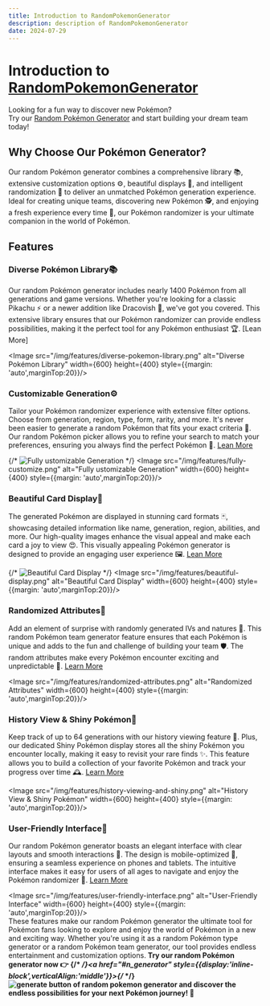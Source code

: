 ```yaml
---
title: Introduction to RandomPokemonGenerator
description: description of RandomPokemonGenerator
date: 2024-07-29
---
```



# Introduction to [RandomPokemonGenerator](/)

Looking for a fun way to discover new Pokémon?   
Try our [Random Pokémon Generator](/) and start building your dream team today!

## Why Choose Our Pokémon Generator?

Our random Pokémon generator combines a comprehensive library 📚, extensive customization options ⚙️, beautiful displays 🌟, 
and intelligent randomization 🎲 to deliver an unmatched Pokémon generation experience. 
Ideal for creating unique teams, discovering new Pokémon 🕵️, and enjoying a fresh experience every time 🎉, 
our Pokémon randomizer is your ultimate companion in the world of Pokémon.

## Features

### Diverse Pokémon Library📚
Our random Pokémon generator includes nearly 1400 Pokémon from all generations and game versions. 
Whether you're looking for a classic Pikachu ⚡ or a newer addition like Dracovish 🦖, 
we've got you covered. This extensive library ensures that our Pokémon randomizer can provide endless possibilities, 
making it the perfect tool for any Pokémon enthusiast 🏆. [Lean More]

<Image src="/img/features/diverse-pokemon-library.png" alt="Diverse Pokémon Library" width={600} height={400} 
style={{margin: 'auto',marginTop:20}}/>

### Customizable Generation⚙️
Tailor your Pokémon randomizer experience with extensive filter options. 
Choose from generation, region, type, form, rarity, and more. 
It's never been easier to generate a random Pokémon that fits your exact criteria 🎯. 
Our random Pokémon picker allows you to refine your search to match your preferences, 
ensuring you always find the perfect Pokémon 🌟. [Lean More](https://docs.randompokegen.cc/docs/customization)

{/* ![Fully ustomizable Generation](/img/features/fully-customize.png) */}
<Image src="/img/features/fully-customize.png" alt="Fully ustomizable Generation" width={600} height={400} 
style={{margin: 'auto',marginTop:20}}/>

### Beautiful Card Display🌟
The generated Pokémon are displayed in stunning card formats 🃏, showcasing detailed information like name, 
generation, region, abilities, and more. Our high-quality images enhance the visual appeal and make each card a joy to view 😍. 
This visually appealing Pokémon generator is designed to provide an engaging user experience 🖼️. [Lean More]()

{/* ![Beautiful Card Display](/img/features/beautiful-display.png) */}
<Image src="/img/features/beautiful-display.png" alt="Beautiful Card Display" width={600} height={400} 
style={{margin: 'auto',marginTop:20}}/>

### Randomized Attributes🎲
Add an element of surprise with randomly generated IVs and natures 🎲. 
This random Pokémon team generator feature ensures that each Pokémon is unique and adds to the fun and challenge of building your team 🛡️. 
The random attributes make every Pokémon encounter exciting and unpredictable 🎉. [Learn More]()

<Image src="/img/features/randomized-attributes.png" alt="Randomized Attributes" width={600} height={400} 
style={{margin: 'auto',marginTop:20}}/>

### History View & Shiny Pokémon🌈
Keep track of up to 64 generations with our history viewing feature 📜. 
Plus, our dedicated Shiny Pokémon display stores all the shiny Pokémon you encounter locally, 
making it easy to revisit your rare finds ✨. This feature allows you to build a collection of 
your favorite Pokémon and track your progress over time 🕰️. [Learn More]()

<Image src="/img/features/history-viewing-and-shiny.png" alt="History View & Shiny Pokémon" width={600} height={400} 
style={{margin: 'auto',marginTop:20}}/>

### User-Friendly Interface📱
Our random Pokémon generator boasts an elegant interface with clear layouts and smooth interactions 🌟. 
The design is mobile-optimized 📱, ensuring a seamless experience on phones and tablets. 
The intuitive interface makes it easy for users of all ages to navigate and enjoy the Pokémon randomizer 🌟. 
[Learn More]()

<Image src="/img/features/user-friendly-interface.png" alt="User-Friendly Interface" width={600} height={400} 
style={{margin: 'auto',marginTop:20}}/>
<br/>
These features make our random Pokémon generator the ultimate tool for Pokémon fans looking to explore 
and enjoy the world of Pokémon in a new and exciting way. Whether you're using it as a random Pokémon type generator 
or a random Pokémon team generator, our tool provides endless entertainment and customization options.
<strong>Try our random Pokémon generator now 👉 {/* 
 */}<a href="#n_generator" style={{display:'inline-block',verticalAlign:'middle'}}>{/* 
 */}<img src="/img/docs/generate-button.png" alt="generate button of random pokemon generator" width={100} /></a> 
and discover the endless possibilities for your next Pokémon journey! 🎉</strong>
